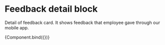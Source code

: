 
<Meta title="Modules/Feedback detail block" component={FeedbackDetailBlock} />

# Feedback detail block

Detail of feedback card. It shows feedback that employee gave through our mobile app.


<Canvas>
  <Story name="Feedback detail block">{Component.bind({})}</Story>
</Canvas>
